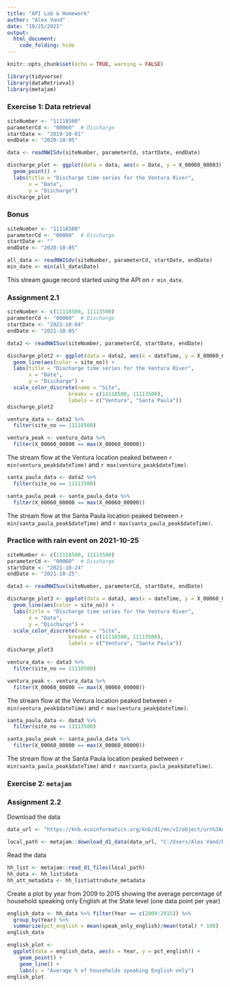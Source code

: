 ```yaml
---
title: "API Lab & Homework"
author: "Alex Vand"
date: "10/25/2021"
output:
  html_document:
    code_folding: hide
---
```


```r
knitr::opts_chunk$set(echo = TRUE, warning = FALSE)
```

```r
library(tidyverse)
library(dataRetrieval)
library(metajam)
```

### Exercise 1: Data retrieval

```r
siteNumber <- "11118500"
parameterCd <- "00060"  # Discharge
startDate <- "2019-10-01"  
endDate <- "2020-10-05"

data <- readNWISdv(siteNumber, parameterCd, startDate, endDate)
```

```r
discharge_plot <- ggplot(data = data, aes(x = Date, y = X_00060_00003)) +
  geom_point() +
  labs(title = "Discharge time series for the Ventura River",
       x = "Date",
       y = "Discharge")
discharge_plot
```

### Bonus

```r
siteNumber <- "11118500"
parameterCd <- "00060"  # Discharge
startDate <- ""  
endDate <- "2020-10-05"

all_data <- readNWISdv(siteNumber, parameterCd, startDate, endDate)
min_date <- min(all_data$Date)
```
This stream gauge record started using the API on `r min_date`.

### Assignment 2.1

```r
siteNumber <- c(11118500, 11113500)
parameterCd <- "00060"  # Discharge
startDate <- "2021-10-04"  
endDate <- "2021-10-05"

data2 <- readNWISuv(siteNumber, parameterCd, startDate, endDate)
```

```r
discharge_plot2 <- ggplot(data = data2, aes(x = dateTime, y = X_00060_00000)) +
  geom_line(aes(color = site_no)) +
  labs(title = "Discharge time series for the Ventura River",
       x = "Date",
       y = "Discharge") +
  scale_color_discrete(name = "Site",
                    breaks = c(11118500, 11113500),
                    labels = c("Ventura", "Santa Paula"))
discharge_plot2
```

```r
ventura_data <- data2 %>%
  filter(site_no == 11118500)

ventura_peak <- ventura_data %>%
  filter(X_00060_00000 == max(X_00060_00000))
```

The stream flow at the Ventura location peaked between `r min(ventura_peak$dateTime)` and `r max(ventura_peak$dateTime)`.

```r
santa_paula_data <- data2 %>%
  filter(site_no == 11113500)

santa_paula_peak <- santa_paula_data %>%
  filter(X_00060_00000 == max(X_00060_00000))
```

The stream flow at the Santa Paula location peaked between `r min(santa_paula_peak$dateTime)` and `r max(santa_paula_peak$dateTime)`.

### Practice with rain event on 2021-10-25

```r
siteNumber <- c(11118500, 11113500)
parameterCd <- "00060"  # Discharge
startDate <- "2021-10-24"  
endDate <- "2021-10-25"

data3 <- readNWISuv(siteNumber, parameterCd, startDate, endDate)
```

```r
discharge_plot3 <- ggplot(data = data3, aes(x = dateTime, y = X_00060_00000)) +
  geom_line(aes(color = site_no)) +
  labs(title = "Discharge time series for the Ventura River",
       x = "Date",
       y = "Discharge") +
  scale_color_discrete(name = "Site",
                    breaks = c(11118500, 11113500),
                    labels = c("Ventura", "Santa Paula"))
discharge_plot3
```

```r
ventura_data <- data3 %>%
  filter(site_no == 11118500)

ventura_peak <- ventura_data %>%
  filter(X_00060_00000 == max(X_00060_00000))
```

The stream flow at the Ventura location peaked between `r min(ventura_peak$dateTime)` and `r max(ventura_peak$dateTime)`.


```r
santa_paula_data <- data3 %>%
  filter(site_no == 11113500)

santa_paula_peak <- santa_paula_data %>%
  filter(X_00060_00000 == max(X_00060_00000))
```

The stream flow at the Santa Paula location peaked between `r min(santa_paula_peak$dateTime)` and `r max(santa_paula_peak$dateTime)`.

### Exercise 2: `metajam`

### Assignment 2.2

Download the data

```r
data_url <- "https://knb.ecoinformatics.org/knb/d1/mn/v2/object/urn%3Auuid%3A7fc6f6db-c5ea-426a-a743-1f2edafb43b8"

local_path <- metajam::download_d1_data(data_url, "C:/Users/Alex Vand/Documents/EDS_213/eds213_week2/download_data")
```

Read the data

```r
hh_list <- metajam::read_d1_files(local_path)
hh_data <- hh_list$data
hh_att_metadata <- hh_list$attrubute_metadata
```

Create a plot by year from 2009 to 2015 showing the average percentage of household speaking only English at the State level (one data point per year)

```r
english_data <- hh_data %>% filter(Year == c(2009:2015)) %>% 
  group_by(Year) %>% 
  summarize(pct_english = mean(speak_only_english)/mean(total) * 100)
english_data
```


```r
english_plot <-
  ggplot(data = english_data, aes(x = Year, y = pct_english)) +
    geom_point() +
    geom_line() +
    labs(y = "Average % of households speaking English only")
english_plot
```








